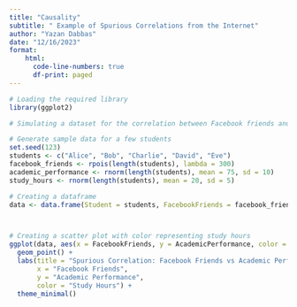 ```yaml
---
title: "Causality"
subtitle: " Example of Spurious Correlations from the Internet"
author: "Yazan Dabbas"
date: "12/16/2023"
format: 
    html:
      code-line-numbers: true
      df-print: paged
---
```


```r

# Loading the required library
library(ggplot2)

```

```r
# Simulating a dataset for the correlation between Facebook friends and academic performance with a potential confounding variable (study hours)

# Generate sample data for a few students
set.seed(123)
students <- c("Alice", "Bob", "Charlie", "David", "Eve")
facebook_friends <- rpois(length(students), lambda = 300)
academic_performance <- rnorm(length(students), mean = 75, sd = 10)
study_hours <- rnorm(length(students), mean = 20, sd = 5)

# Creating a dataframe
data <- data.frame(Student = students, FacebookFriends = facebook_friends, AcademicPerformance = academic_performance, StudyHours = study_hours)



# Creating a scatter plot with color representing study hours
ggplot(data, aes(x = FacebookFriends, y = AcademicPerformance, color = StudyHours)) +
  geom_point() +
  labs(title = "Spurious Correlation: Facebook Friends vs Academic Performance",
       x = "Facebook Friends",
       y = "Academic Performance",
       color = "Study Hours") +
  theme_minimal()

```